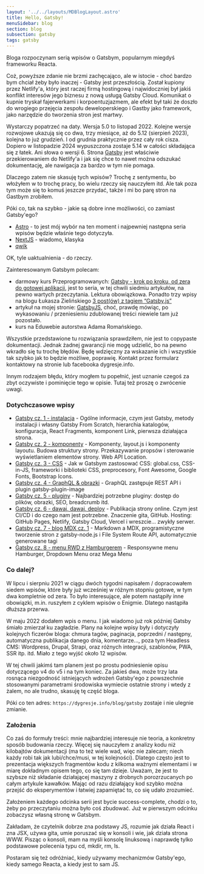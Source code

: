 ```yaml
---
layout: '../../layouts/MDBlogLayout.astro'
title: Hello, Gatsby!
menuSidebar: blog
section: blog
subsection: gatsby
tags: gatsby
---
```


Bloga rozpoczynam serią wpisów o Gatsbym, popularnym miegdyś frameworku Reacta.

Coż, powyższe zdanie nie brzmi zachęcająco, ale w istocie - choć bardzo bym chciał żeby było inaczej - Gatsby jest przeszłością. Został kupiony przez Netlify'a, który jest raczej firmą hostingową i najwidoczniej był jakiś konflikt interesów jego biznesu z nową usługą Gatsby Cloud. Komunikat o kupnie tryskał fajerwerkami i korpoentuzjazmem, ale efekt był taki że doszło do wrogiego przejęcia zespołu deweloperskiego i Gastby jako framework, jako narzędzie do tworzenia stron jest martwy.

Wystarczy popatrzeć na daty. Wersja 5.0 to listopad 2022. Kolejne wersje rozwojowe ukazują się co dwa, trzy miesiące, aż do 5.12 (sierpień 2023), kolejna to już grudzień. I od grudnia praktycznie przez cały rok cisza. Dopiero w listopadzie 2024 wypuszczona zostaje 5.14 w całości składająca się z łatek. Ani słowa o wersji 6. Strona [Gatsby](https://www.gatsbyjs.com/) jest właściwie przekierowaniem do Netlify'a i jak się chce to nawet można odszukać dokumentację, ale nawigacja za bardzo w tym nie pomaga.

Dlaczego zatem nie skasuję tych wpisów? Trochę z sentymentu, bo włożyłem w to trochę pracy, bo wielu rzeczy się nauczyłem itd. Ale tak poza tym może się to komuś jeszcze przydać, także i mi bo parę stron na Gastbym zrobiłem.

Póki co, tak na szybko - jakie są dobre inne możliwości, co zamiast Gatsby'ego?

- [Astro](https://astro.build/) - to jest mój wybór na ten moment i najpewniej następna seria wpisów będzie właśnie tego dotyczyła.
- [NextJS](https://nextjs.org/) - wiadomo, klasyka
- [qwik](https://qwik.dev/)

OK, tyle uaktualnienia - do rzeczy.

Zainteresowanym Gatsbym polecam:

- darmowy kurs Przeprogramowanych: [Gatsby - krok po kroku, od zera do gotowej aplikacji](https://przeprogramowani.pl/darmowy-kurs-gatsby), jest to seria, w tej chwili siedmiu artykułów, na pewno wartych przeczytania. Lektura obowiązkowa. Ponadto trzy wpisy na blogu Łukasza Zielińskiego [3 post(ów) z tagiem “Gatsby.js”](https://lukasz-zielinski.pl/tags/gatsby-js/)
- artykuł na mojej stronie: [GatsbyJS](/it/js/gatsby), choć, prawdę mówiąc, po wykasowaniu / przeniesieniu zdublowanej treści niewiele tam już pozostało.
- kurs na Eduwebie autorstwa Adama Romańskiego.

Wszystkie przedstawione tu rozwiązania sprawdziłem, nie jest to copypaste dokumentacji. Jednak żadnej gwarancji nie mogę udzielić, bo na pewno wkradło się tu trochę błędów. Będę wdzięczny za wskazanie ich i wszystkie tak szybko jak to będzie możliwe, poprawię. Kontakt przez formularz kontaktowy na stronie lub facebooka dygresje.info.

Innym rodzajem błędu, który mogłem tu popełnić, jest uznanie czegoś za zbyt oczywiste i pominięcie tego w opisie. Tutaj też proszę o zwrócenie uwagi.

### Dotychczasowe wpisy

 - [Gatsby cz. 1 - instalacja](/blog/gatsby-instalacja) - Ogólne informacje, czym jest Gatsby, metody instalacji i własny Gatsby From Scratch, hierarchia katalogów, konfiguracja, React Fragments, komponent Link, pierwsza działająca strona.
 - [Gatsby cz. 2 - komponenty](/blog/gatsby-komponenty) - Komponenty, layout.js i komponenty layoutu. Budowa struktury strony. Przekazywanie propsów i sterowanie wyświetlaniem elementów strony. Web API Location.
 - [Gatsby cz. 3 - CSS](/blog/gatsby-css) - Jak w Gatsbym zastosować CSS: global.css, CSS-in-JS, frameworki i biblioteki CSS, preprocesory, Font Awesome, Google Fonts, Bootstrap Icons.
 - [Gatsby cz. 4 - GraphQL & obrazki](/blog/gatsby-graphql) - GraphQL zastępuje REST API i plugin gatsby-plugin-image
 - [Gatsby cz. 5 - pluginy](/blog/gatsby-pluginy) - Najbardziej potrzebne pluginy: dostęp do plików, obrazki, SEO, breadcrumb itd.
 - [Gatsby cz. 6 - dawaj, dawaj, deploy](/blog/gatsby-deploy) - Publikacja strony online. Czym jest CI/CD i do czego nam jest potrzebne. Znaczenie gita, GitHub. Hosting: GitHub Pages, Netlify, Gatsby Cloud, Vercel i wreszcie... zwykły serwer.
 - [Gatsby cz. 7 - blog MDX cz. 1](/blog/gatsby-blog-1) - Markdown a MDX, programistyczne tworzenie stron z gatsby-node.js i File System Route API, automatycznie generowane tagi
 - [Gatsby cz. 8 - menu RWD z Hamburgerem](/blog/gatsby-menu) - Responsywne menu Hamburger, Dropdown Menu oraz Mega Menu

### Co dalej?

W lipcu i sierpniu 2021 w ciągu dwóch tygodni napisałem / dopracowałem siedem wpisów, które były już wcześniej w różnym stopniu gotowe, w tym dwa kompletnie od zera. To było interesujące, ale potem nastąpiły inne obowiązki, m.in. ruszyłem z cyklem wpisów o Enigmie. Dlatego nastąpiła dłuższa przerwa.

W maju 2022 dodałem wpis o menu. I jak wiadomo już rok później Gatsby śmiało zmierzał ku zagładzie. Plany na kolejne wpisy były i dotyczyły kolejnych ficzerów bloga: chmura tagów, paginacja, poprzedni / następny, automatyczna publikacja danego dnia, komentarze..., poza tym Headless CMS: Wordpress, Drupal, Strapi, oraz różnych integracji, szablonów, PWA, SSR itp. itd. Miało z tego wyjść około 12 wpisów.

W tej chwili jakimś tam planem jest po prostu podniesienie opisu dotyczącego v4 do v5 i na tym koniec. Za jakieś dwa, może trzy lata rosnąca niezgodność istniejących wdrożeń Gatsby'ego z powszechnie stosowanymi parametrami środowiska wymiecie ostatnie strony i wtedy z żalem, no ale trudno, skasuję tę część bloga.

Póki co ten adres: `https://dygresje.info/blog/gatsby` zostaje i nie ulegnie zmianie.

### Założenia

Co zaś do formuły treści: mnie najbardziej interesuje nie teoria, a konkretny sposób budowania rzeczy. Więcej się nauczyłem z analizy kodu niż kilobajtów dokumentacji (ma to też wiele wad, więc nie zalecam; niech każdy robi tak jak lubi/chce/musi, w tej kolejności). Dlatego często jest to prezentacja większych fragmentów kodu z kilkoma ważnymi elementami i w miarę dokładnym opisem tego, co się tam dzieje. Uważam, że jest to szybsze niż składanie działającej maszyny z drobnych porozrzucanych po całym artykule kawałków. Mając od razu działający kod szybko można przejść do eksperymentów i łatwiej zapamiętać to, co się udało zrozumieć.

Założeniem każdego odcinka serii jest bycie success-complete, chodzi o to, żeby po przeczytaniu można było coś zbudować. Już w pierwszym odcinku zobaczysz własną stronę w Gatsbym.

Zakładam, że czytelnik dobrze zna podstawy JS, rozumie jak działa React i zna JSX, używa gita, umie poruszać się w konsoli i wie, jak działa strona WWW. Pisząc o konsoli, mam na myśli konsolę linuksową i naprawdę tylko podstawowe polecenia typu cd, mkdir, rm, ls.

Postaram się też odróżniać, kiedy używamy mechanizmów Gatsby'ego, kiedy samego Reacta, a kiedy jest to sam JS.